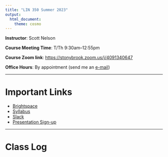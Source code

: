 ```yaml
---
title: "LIN 350 Summer 2023"
output: 
  html_document: 
    theme: cosmo
---
```


**Instructor**: Scott Nelson

**Course Meeting Time**: T/Th 9:30am--12:55pm

**Course Zoom link**: [https://stonybrook.zoom.us/j/4091340647](https://stonybrook.zoom.us/j/4091340647)

**Office Hours**: By appointment (send me an [e-mail]((mailto:scott.nelson@stonybrook.edu)))

***

# Important Links

- [Brightspace](https://it.stonybrook.edu/services/brightspace)
- [Syllabus](LIN405/405SyllabusSummer2021.pdf)
- [Slack](https://lin350summer2023.slack.com)
- [Presentation Sign-up]()

***

# Class Log

